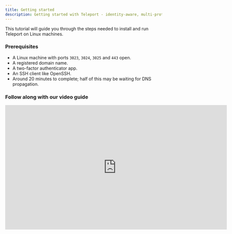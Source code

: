 ```yaml
---
title: Getting started
description: Getting started with Teleport - identity-aware, multi-protocol access proxy for SSH, HTTPS, Kubernetes and more.
---
```


This tutorial will guide you through the steps needed to install and run
Teleport on Linux machines.

### Prerequisites

- A Linux machine with ports `3023`, `3024`, `3025` and `443` open.
- A registered domain name.
- A two-factor authenticator app.
- An SSH client like OpenSSH.
- Around 20 minutes to complete; half of this may be waiting for DNS propagation.

### Follow along with our video guide

<iframe
  width="712"
  height="400"
  src="https://www.youtube-nocookie.com/embed/jvaCmQyHghY?rel=0&modestbranding=1"
  frameBorder="0"
  allow="accelerometer; autoplay; encrypted-media; gyroscope; picture-in-picture"
  allowFullScreen
/>

## Step 1: Install Teleport on a Linux host

<Tabs>
  <TabItem label="Amazon Linux 2/RHEL (RPM)">
    ```bash
    sudo yum-config-manager --add-repo https://rpm.releases.teleport.dev/teleport.repo
    sudo yum install teleport

    # Optional:  Using DNF on newer distributions
    # $ sudo dnf config-manager --add-repo https://rpm.releases.teleport.dev/teleport.repo
    # $ sudo dnf install teleport
    ```
  </TabItem>

  <TabItem label="Debian/Ubuntu (DEB)">
    ```bash
    curl https://deb.releases.teleport.dev/teleport-pubkey.asc | sudo apt-key add -
    sudo add-apt-repository 'deb https://deb.releases.teleport.dev/ stable main'
    sudo apt-get update
    sudo apt-get install teleport
    ```
  </TabItem>

  <TabItem label="Linux">
    ```bash
    curl -O https://get.gravitational.com/teleport-v(=teleport.version=)-linux-amd64-bin.tar.gz
    tar -xzf teleport-v(=teleport.version=)-linux-amd64-bin.tar.gz
    cd teleport
    sudo ./install
    ```
  </TabItem>

  <TabItem label="ARMv7 (32-bit)">
    ```bash
    curl -O https://get.gravitational.com/teleport-v(=teleport.version=)-linux-arm-bin.tar.gz
    tar -xzf teleport-v(=teleport.version=)-linux-arm-bin.tar.gz
    cd teleport
    sudo ./install
    ```
  </TabItem>

  <TabItem label="ARMv8 (64-bit)">
    ```bash
    curl -O https://get.gravitational.com/teleport-v(=teleport.version=)-linux-arm64-bin.tar.gz
    tar -xzf teleport-v(=teleport.version=)-linux-arm64-bin.tar.gz
    cd teleport
    sudo ./install
    ```
  </TabItem>
</Tabs>

Take a look at the [Installation Guide](installation.mdx) for more options.

## Step 1b: Configure Teleport

Generate a configuration file for Teleport using `teleport configure`.

Acme turns on automatic TLS certificates from [Let's Encrypt](https://letsencrypt.org).

Set up email to receive updates from Let's Encrypt, and use a valid DNS name for a cluster name.

```bash
sudo teleport configure --acme --acme-email=your-email@example.com --cluster-name=tele.example.com -o file
```

## Step 1c: Configure domain name and obtain TLS certificates using Let's Encrypt

Teleport requires a secure public endpoint for the Teleport UI and for end users to connect to.
To get started setup two `A` records for `tele.example.com` and `*.tele.example.com`
pointing to the IP/FQDN of the machine with Teleport installed.

<Admonition
  type="tip"
  title="Tip"
>
  You can use `dig` to make sure that DNS records are propagated:

  ```bash
  dig @8.8.8.8 tele.example.com
  ```
</Admonition>

Start Teleport:

```bash
sudo teleport start
```

You can access Teleport's Web UI on port `443`.
Replace `tele.example.com` with your domain: `https://tele.example.com/`

## Step 2: Create a Teleport user and set up two-factor authentication

In this example, we'll create a new Teleport user `teleport-admin` which is allowed to log into
SSH hosts as any of the principals `root`, `ubuntu` or `ec2-user`.

```bash
# tctl is an administrative tool that is used to configure Teleport's auth service.
sudo tctl users add teleport-admin --roles=editor,access --logins=root,ubuntu,ec2-user
```

Teleport will always enforce the use of two-factor authentication by default. It supports one-time
passwords (OTP) and hardware tokens (U2F). This quick start will use OTP - you'll need an OTP-compatible
app which can scan a QR code.

Here's a selection of compatible two-factor authentication apps:

- [Authy](https://authy.com/download/)
- [Google Authenticator](https://www.google.com/landing/2step/)
- [Microsoft Authenticator](https://www.microsoft.com/en-us/account/authenticator)

![Teleport User Registration](../img/quickstart/login.png)

<Admonition
  type="tip"
  title="OS User Mappings"
>
  The OS users that you specify (`root`, `ubuntu` and `ec2-user` in our examples) must exist!
  On Linux, if a user does not already exist, you can create it with `adduser <login>`. If you
  do not have the permission to create new users on the Linux host, run
  `tctl users add teleport $(whoami)` to explicitly allow Teleport to authenticate
  as the user that you are currently logged in as. If you do not map to an existing OS user,
  you will get authentication errors later on in this tutorial!
</Admonition>

![Teleport UI Dashboard](../img/quickstart/teleport-nodes.png)

## Step 2a: Install a Teleport client locally

<Tabs>
  <TabItem label="Mac">
    [Download MacOS .pkg installer](https://goteleport.com/teleport/download?os=macos) (`tsh` client only, signed) file, double-click to run the installer.
  </TabItem>

  <TabItem label="Mac - Homebrew">
    ```bash
    brew install teleport
    ```

    <Admonition type="note">
      The Teleport package in Homebrew is not maintained by Teleport and we can't
      guarantee its reliability or security. We recommend the use of our [own Teleport packages](https://goteleport.com/teleport/download?os=macos).

      If you choose to use Homebrew, you must verify that the versions of `tsh` and
      `tctl` are compatible with the versions you run server-side.  Homebrew usually
      ships the latest release of Teleport, which may be incompatible with older
      versions.  See our [compatibility policy](admin-guide.mdx#component-compatibility) for details.
    </Admonition>
  </TabItem>

  <TabItem label="Windows - Powershell">
    ```bash
    curl -O teleport-v(=teleport.version=)-windows-amd64-bin.zip https://get.gravitational.com/teleport-v(=teleport.version=)-windows-amd64-bin.zip
    # Unzip the archive and move `tsh.exe` to your %PATH%
    ```
  </TabItem>

  <TabItem label="Linux">
    For more options (including RPM/DEB packages and downloads for i386/ARM/ARM64) please see our [installation page](installation.mdx).

    ```bash
    curl -O https://get.gravitational.com/teleport-v(=teleport.version=)-linux-amd64-bin.tar.gz
    tar -xzf teleport-v(=teleport.version=)-linux-amd64-bin.tar.gz
    cd teleport
    sudo ./install
    Teleport binaries have been copied to /usr/local/bin
    To configure the systemd service for Teleport take a look at examples/systemd/README.mdx
    ```
  </TabItem>
</Tabs>

## Step 3: Log in using tsh

`tsh` is our client tool. It helps you log into Teleport clusters and obtain short-lived credentials. It can also be used to
list servers, applications and Kubernetes clusters registered with Teleport.

Login to receive short-lived certificates from Teleport:

```bash
# Replace teleport.example.com:443 with your Teleport cluster's public address as configured above.
tsh login --proxy=teleport.example.com:443 --user=teleport-admin
```

## Step 4: Have fun with Teleport!

Congrats! You've completed setting up Teleport! Now, feel free to have fun and explore the many features Teleport has to offer.

Here are several common commands and operations you'll likely find useful: 

### View Status

```bash
tsh status
```

### SSH into a node

```bash
# list all SSH servers connected to Teleport
tsh ls

# ssh into `node-name` as `root`
tsh ssh root@node-name
```

### Add a node to the cluster

Generate a short-lived dynamic join token using `tctl`:

```bash
tctl tokens add --type=node
```

Bootstrap a new node:

<Tabs>
  <TabItem label="teleport start">
    Replace `auth_servers` with the hostname and port of your Teleport cluster,
    `token` with the token you generated above.

    ```bash
    sudo teleport start \
    --roles=node \
    --auth-server=https://teleport.example.com:443 \
    --token=${TOKEN?} \
    --labels=env=demo
    ```
  </TabItem>

  <TabItem label="cloud-config">
    Replace `auth_servers` with the hostname and port of your Teleport cluster,
    `auth_token` with the token you generated above.

    ```ini
    #cloud-config

    package_upgrade: true

    write_files:
    - path: /etc/teleport.yaml
        content: |
            teleport:
                auth_token: ""
                auth_servers:
                    - "https://teleport.example.com:443"
            auth_service:
                enabled: false
            proxy_service:
                enabled: false
            ssh_service:
                enabled: true
                labels:
                    env: demo

    runcmd:
    - 'mkdir -p /tmp/teleport'
    - 'cd /tmp/teleport && curl -O https://get.gravitational.com/teleport_(=teleport.version=)_amd64.deb'
    - 'dpkg -i /tmp/teleport/teleport_(=teleport.version=)_amd64.deb'
    - 'systemctl enable teleport.service'
    - 'systemctl start teleport.service'
    ```
  </TabItem>
</Tabs>

### Add an application to your Teleport cluster

Generate a short-lived dynamic token to join apps:

```bash
tctl tokens add --type=app
```

Add a new application:

<Tabs>
  <TabItem label="teleport start">
    Install Teleport on the target node, then start it using a command as shown below.
    Review and update `auth-server`, `token`, `app-name`, and `app-uri` before running this command.

    ```bash
    sudo teleport start \
    --roles=app \
    --token=${TOKEN?} \
    --auth-server=teleport.example.com:3080 \
    --app-name=example-app  \ # Change "example-app" to the name of your application.
    --app-uri=http://localhost:8080  # Change "http://localhost:8080" to the address of your application.
    ```
  </TabItem>
</Tabs>

### Guides

Check out our collection of step-by-step guides for common Teleport tasks.

- [Install Teleport](installation.mdx)
- [Admin Guide](admin-guide.mdx)
- [Share Sessions](user-manual.mdx#sharing-sessions)
- [Manage Users](admin-guide.mdx#adding-and-deleting-users)
- [Github SSO](admin-guide.mdx#github-oauth-20)
- [Label Nodes](admin-guide.mdx#labeling-nodes-and-applications)
- [Teleport with OpenSSH](admin-guide.mdx#using-teleport-with-openssh)
